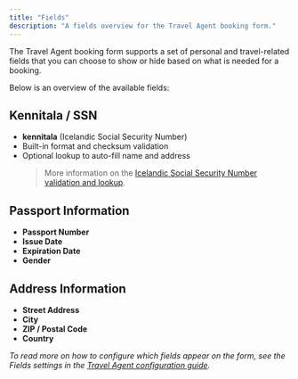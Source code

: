 ```yaml
---
title: "Fields"
description: "A fields overview for the Travel Agent booking form."
---
```


The Travel Agent booking form supports a set of personal and travel-related fields that you can choose to show or hide based on what is needed for a booking. 

Below is an overview of the available fields:

## Kennitala / SSN

- **kennitala** (Icelandic Social Security Number)
- Built-in format and checksum validation
- Optional lookup to auto-fill name and address
    >More information on the [Icelandic Social Security Number validation and lookup](/docs/travel-agent-web-bookings/features/kennitala).

## Passport Information

- **Passport Number**
- **Issue Date**
- **Expiration Date**
- **Gender**

## Address Information

- **Street Address**
- **City**
- **ZIP / Postal Code**
- **Country**

_To read more on how to configure which fields appear on the form, see the Fields settings in the [Travel Agent configuration guide](/docs/travel-agent)._ 
